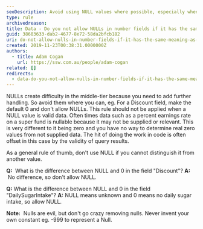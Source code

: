 ```yaml
---
seoDescription: Avoid using NULL values where possible, especially when they can be confused with a valid zero value. Instead, set default values or use other alternatives to represent unknown or not applicable data.
type: rule
archivedreason:
title: Data - Do you not allow NULLs in number fields if it has the same meaning as zero?
guid: 38603633-dab2-4677-8e72-58da2bfcb182
uri: do-not-allow-nulls-in-number-fields-if-it-has-the-same-meaning-as-zero
created: 2019-11-23T00:38:31.0000000Z
authors:
  - title: Adam Cogan
    url: https://ssw.com.au/people/adam-cogan
related: []
redirects:
  - data-do-you-not-allow-nulls-in-number-fields-if-it-has-the-same-meaning-as-zero
---
```


NULLs create difficulty in the middle-tier because you need to add further handling. So avoid them where you can, eg. For a Discount field, make the default 0 and don't allow NULLs.
This rule should not be applied when a NULL value is valid data. Often times data such as a percent earnings rate on a super fund is nullable because it may not be supplied or relevant. This is very different to it being zero and you have no way to determine real zero values from not supplied data. The hit of doing the work in code is often offset in this case by the validity of query results.

As a general rule of thumb, don't use NULL if you cannot distinguish it from another value.

**Q:**  What is the difference between NULL and 0 in the field "Discount"?
**A:**  No difference, so don't allow NULL.

**Q:** What is the difference between NULL and 0 in the field "DailySugarIntake"?
**A:** NULL means unknown and 0 means no daily sugar intake, so allow NULL.

**Note:**  Nulls are evil, but don't go crazy removing nulls. Never invent your own constant eg. -999 to represent a Null.